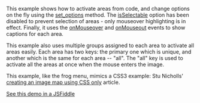 This example shows how to activate areas from code, and change options on the
fly using the [set_options][ar-setoptions] method. The [isSelectable][cr-isselectable] option
has been disabled to prevent selection of areas - only mouseover highlighting is
in effect. Finally, it uses the [onMouseover][cr-onmouseover] and [onMouseout][cr-onmouseout] events to
show captions for each area.

This example also uses multiple groups assigned to each area to activate all areas easily. Each area has two keys:
the primary one which is unique, and another which is the same for each area -- "all". The "all" key is used to activate
all the areas at once when the mouse enters the image.

This example, like the frog menu, mimics a CSS3 example: Stu Nicholls' [creating an image map using CSS only](https://web.archive.org/web/20210129103207/http://www.cssplay.co.uk/articles/imagemap/examples/ten.html) article.

[See this demo in a JSFiddle](https://jsfiddle.net/techfg/rkjsm1gc/latest)

[cr-isselectable]: ../../../content/docs/reference/configuration-reference.md#isselectable
[cr-onmouseover]: ../../../content/docs/reference/configuration-reference.md#onmouseover
[cr-onmouseout]: ../../../content/docs/reference/configuration-reference.md#onmouseout
[ar-setoptions]: ../../../content/docs/reference/api-reference.md#set_options
